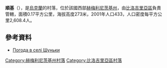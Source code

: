 {{coord|50|4|46|N|26|22|9|E|scale:100000|display=title}}

'''順基'''（{{lang-uk|Шуньки}}），是[[烏克蘭|烏克蘭]]的村落，位於該國西部[[赫梅利尼茨基州|赫梅利尼茨基州]]，由[[比洛吉里亞區|比洛吉里亞區]]負責管轄，面積0.17平方公里，海拔高度273米，2001年人口433，人口密度每平方公里2,608.4人。

==參考資料==
* [http://weather.in.ua/ua/hmel'nickaja/29198 Погода в селі Шуньки] {{Wayback|url=http://weather.in.ua/ua/hmel%27nickaja/29198 |date=20210127095034 }}

{{DEFAULTSORT:Шуньки}}
[[Category:赫梅利尼茨基州村落|Category:赫梅利尼茨基州村落]]
[[Category:比洛吉里亞區村落|Category:比洛吉里亞區村落]]


{{Khmelnytskyi-geo-stub}}